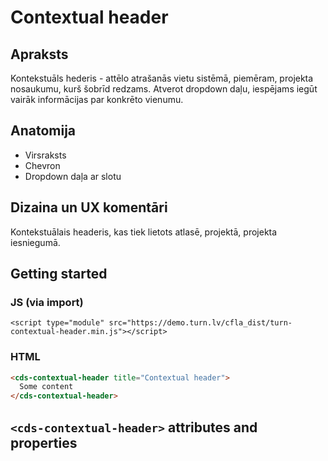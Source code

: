 
# Contextual header
## Apraksts
Kontekstuāls hederis - attēlo atrašanās vietu sistēmā, piemēram, projekta nosaukumu, kurš šobrīd redzams. Atverot dropdown daļu, iespējams iegūt vairāk informācijas par konkrēto vienumu.

## Anatomija
* Virsraksts
* Chevron
* Dropdown daļa ar slotu

## Dizaina un UX komentāri
Kontekstuālais headeris, kas tiek lietots atlasē, projektā, projekta iesniegumā. 

## Getting started

### JS (via import)

```imoprt
<script type="module" src="https://demo.turn.lv/cfla_dist/turn-contextual-header.min.js"></script>
```

### HTML

```html
<cds-contextual-header title="Contextual header">
  Some content
</cds-contextual-header>
```

## `<cds-contextual-header>` attributes and properties

<Props of="cds-contextual-header" />
